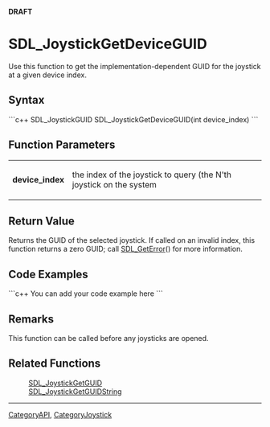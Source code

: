 '''DRAFT'''

= SDL_JoystickGetDeviceGUID =
Use this function to get the implementation-dependent GUID for the joystick at a given device index.



== Syntax ==
```c++
SDL_JoystickGUID SDL_JoystickGetDeviceGUID(int device_index)
```


== Function Parameters ==
{|
|'''device_index'''
|the index of the joystick to query (the N'th joystick on the system
|}


== Return Value ==
Returns the GUID of the selected joystick.  If called on an invalid index, this function returns a zero GUID; call [[SDL_GetError]]() for more information.


== Code Examples ==
```c++
You can add your code example here
```


== Remarks ==
This function can be called before any joysticks are opened.


== Related Functions ==
:[[SDL_JoystickGetGUID]]
:[[SDL_JoystickGetGUIDString]]

----
[[CategoryAPI]], [[CategoryJoystick]]
